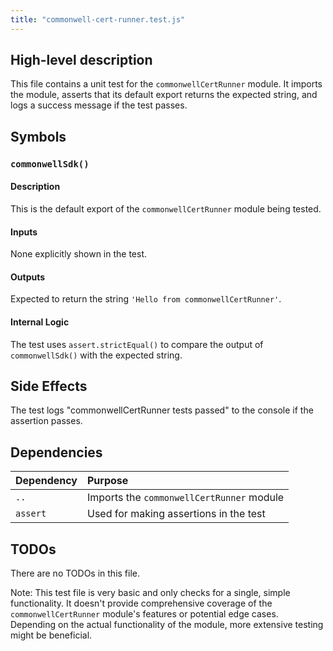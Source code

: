 ```yaml
---
title: "commonwell-cert-runner.test.js"
---
```


## High-level description
This file contains a unit test for the `commonwellCertRunner` module. It imports the module, asserts that its default export returns the expected string, and logs a success message if the test passes.

## Symbols

### `commonwellSdk()`
#### Description
This is the default export of the `commonwellCertRunner` module being tested.

#### Inputs
None explicitly shown in the test.

#### Outputs
Expected to return the string `'Hello from commonwellCertRunner'`.

#### Internal Logic
The test uses `assert.strictEqual()` to compare the output of `commonwellSdk()` with the expected string.

## Side Effects
The test logs "commonwellCertRunner tests passed" to the console if the assertion passes.

## Dependencies
| Dependency | Purpose |
|:-----------|:--------|
| `..` | Imports the `commonwellCertRunner` module |
| `assert` | Used for making assertions in the test |

## TODOs
There are no TODOs in this file.

Note: This test file is very basic and only checks for a single, simple functionality. It doesn't provide comprehensive coverage of the `commonwellCertRunner` module's features or potential edge cases. Depending on the actual functionality of the module, more extensive testing might be beneficial.
